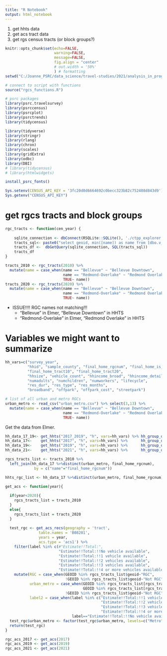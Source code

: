 ```yaml
---
title: "R Notebook"
output: html_notebook
---
```


1. get hhts data
2. get acs tract data
3. get rgs census tracts (or block groups?)

```r
knitr::opts_chunk$set(echo=FALSE, 
                      warning=FALSE, 
                      message=FALSE,
                      fig.align = "center"
                      # out.width = '50%'
                      ) # formatting
setwd("C:/Joanne_PSRC/data_science/travel-studies/2021/analysis_in_progress/rgcs_vehicle_ownership")

# connect to script with functions
source("rgcs_functions.R")

# psrc packages
library(psrc.travelsurvey)
library(psrccensus)
library(psrcplot)
library(psrctrends)
library(tidycensus)

library(tidyverse)
library(stringr)
library(rlang)
library(chron)
library(scales)
library(gridExtra)
library(odbc)
library(DBI)
# library(tidycensus)
# library(htmlwidgets)

install_psrc_fonts()

Sys.setenv(CENSUS_API_KEY = '3fc20d0d6664692c0becc323b82c752408d843d9')
Sys.getenv("CENSUS_API_KEY")
```

# get rgcs tracts and block groups

```r
rgc_tracts <- function(cen_year) {
    
    sqlite_connection <- dbConnect(RSQLite::SQLite(), './ctpp_explorer.db')
    tracts_sql<- paste0("select geoid, min([name]) as name from [dbo.v_rgc_tracts] where census_year = ", cen_year, " group by geoid")
    tracts_df <-  dbGetQuery(sqlite_connection, SQL(tracts_sql))
    tracts_df 
}

tracts_2010 <- rgc_tracts(2010) %>%
  mutate(name = case_when(name == "Bellevue" ~ "Bellevue Downtown",
                          name == "Redmond-Overlake" ~ "Redmond Overlake",
                          TRUE~ name))
tracts_2020 <- rgc_tracts(2020) %>%
  mutate(name = case_when(name == "Bellevue" ~ "Bellevue Downtown",
                          name == "Redmond-Overlake" ~ "Redmond Overlake",
                          TRUE~ name))
```
* ISSUE!!!! RGC names not matching!!!
  + "Bellevue" in Elmer, "Bellevue Downtown" in HHTS
  + "Redmond-Overlake" in Elmer, "Redmond Overlake" in HHTS


# Variables we might want to summarize

```r
hh_vars=c("survey_year",
          "hhid", "sample_county", "final_home_rgcnum", "final_home_is_rgc",
          "final_home_tract10", "final_home_tract20",
          "hhsize", "vehicle_count", "hhincome_broad", "hhincome_detailed", 
          "numadults", "numchildren", "numworkers", "lifecycle",
          "res_dur", "res_type", "res_months",
          "broadband", "offpark", "offpark_cost", "streetpark")

# list of all urban and metro RGCs
urban_metro <- read_csv("urban_metro.csv") %>% select(3,13) %>%
  mutate(name = case_when(name == "Bellevue" ~ "Bellevue Downtown",
                          name == "Redmond-Overlake" ~ "Redmond Overlake",
                          TRUE~ name))
```




Get the data from Elmer.
```r
hh_data_17_19<- get_hhts("2017_2019", "h", vars=hh_vars) %>% hh_group_data()
hh_data_17<-    get_hhts("2017", "h", vars=hh_vars) %>%      hh_group_data()
hh_data_19<-    get_hhts("2019", "h", vars=hh_vars) %>%      hh_group_data()
hh_data_21<-    get_hhts("2021", "h", vars=hh_vars) %>%      hh_group_data()

rgcs_tracts_list <- tracts_2010 %>%
  left_join(hh_data_17 %>%distinct(urban_metro, final_home_rgcnum), 
             by = c("name"="final_home_rgcnum"))

hhts_rgc_list <- hh_data_17 %>%distinct(urban_metro, final_home_rgcnum)
```


```r
get_acs <- function(year){
  
  if(year<2020){
    rgcs_tracts_list = tracts_2010
  }
  else{
    rgcs_tracts_list = tracts_2020
  }
  
  test_rgc <- get_acs_recs(geography = 'tract',
               table.names = 'B08201',
               years = year,
               acs.type = 'acs1') %>%
    filter(label %in% c(#"Estimate!!Total:",
                        "Estimate!!Total:!!No vehicle available",
                        "Estimate!!Total:!!1 vehicle available",
                        "Estimate!!Total:!!2 vehicles available",
                        "Estimate!!Total:!!3 vehicles available",
                        "Estimate!!Total:!!4 or more vehicles available")) %>%
    mutate(RGC = case_when(GEOID %in% rgcs_tracts_list$geoid~"RGC",
                           !GEOID %in% rgcs_tracts_list$geoid~"Not RGC"),
           urban_metro = case_when(GEOID %in% rgcs_tracts_list[rgcs_tracts_list$urban_metro=="Metro",]$geoid~"Metro",
                                   GEOID %in% rgcs_tracts_list[rgcs_tracts_list$urban_metro=="Urban",]$geoid~"Urban",
                           !GEOID %in% rgcs_tracts_list$geoid~"Not RGC"),
           label2 = case_when(label %in% c("Estimate!!Total:!!1 vehicle available",
                                           "Estimate!!Total:!!2 vehicles available",
                                           "Estimate!!Total:!!3 vehicles available",
                                           "Estimate!!Total:!!4 or more vehicles available")~"1 or more vehicle(s)",
                              label=="Estimate!!Total:!!No vehicle available"~"No vehicle"))
  test_rgc$urban_metro <- factor(test_rgc$urban_metro, levels=c("Metro","Urban","Not RGC")) 
  return(test_rgc)
}

rgc_acs_2017 <- get_acs(2017)
rgc_acs_2019 <- get_acs(2019)
rgc_acs_2021 <- get_acs(2021)

```

